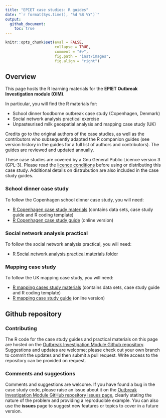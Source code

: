```yaml
---
title: "EPIET case studies: R guides"
date: "`r format(Sys.time(), '%d %B %Y')`"
output: 
  github_document:
    toc: true
---
```


<!-- README.md is generated from README.Rmd. Please edit that file -->

```r
knitr::opts_chunk$set(eval = FALSE, 
                      collapse = TRUE, 
                      comment = "#>", 
                      fig.path = "inst/images", 
                      fig.align = "right") 
```


## Overview

This page hosts the R learning materials for the **EPIET Outbreak Investigation module (OIM)**.  

In particular, you will find the R materials for:

   + School dinner foodborne outbreak case study (Copenhagen, Denmark) 
   + Social network analysis practical exercise
   + Unpasteurised milk geospatial analysis and mapping case study (UK)

Credits go to the original authors of the case studies, as well as the contributors who subsequently adapted the R companion guides (see version history in the guides for a full list of authors and contributors).  The guides are reviewed and updated annually.

These case studies are covered by a Gnu General Public Licence version 3 (GPL-3).  Please read the [licence conditions](https://github.com/EPIET/OutbreakInvestigation/blob/master/LICENSE) before using or distributing this case study.  Additional details on distrubution are also included in the case study guides.


### School dinner case study

To follow the Copenhagen school dinner case study, you will need:

   + [R Copenhagen case study materials](https://epiet.github.io/OutbreakInvestigation/Copenhagen_R_casestudy.zip) (contains data sets, case study guide and R coding template)
   + [R Copenhagen case study guide ](https://epiet.github.io/OutbreakInvestigation/Copenhagen_R_guide.html) (online version)



### Social network analysis practical

To follow the social network analysis practical, you will need:

   + [R Social network analysis practical materials folder](https://epiet.github.io/OutbreakInvestigation/Network_analysis_practical.zip)



### Mapping case study

To follow the UK mapping case study, you will need:

   + [R mapping cases study materials](https://epiet.github.io/OutbreakInvestigation/Mapping_R_casestudy.zip) (contains data sets, case study guide and R coding template)
   + [R mapping case study guide ](https://epiet.github.io/OutbreakInvestigation/Mapping_R_guide.html) (online version)


## Github repository


### Contributing

The R code for the case study guides and practical materials on this page are hosted on the [Outbreak Investigation Module Github repository](https://github.com/EPIET/OutbreakInvestigation/tree/master/Mapping). Suggestions and updates are welcome; please check out your own branch to commit the updates and then submit a pull request.  Write access to the repository can be provided on request.   


### Comments and suggestions

Comments and suggestions are welcome.  If you have found a bug in the case study code, please raise an issue about it on the [Outbreak Investigation Module GitHub repository issues page](https://github.com/EPIET/OutbreakInvestigation/issues), clearly stating the nature of the problem and providing a reproducible example. You can also use the **issues** page to suggest new features or topics to cover in a future version. 